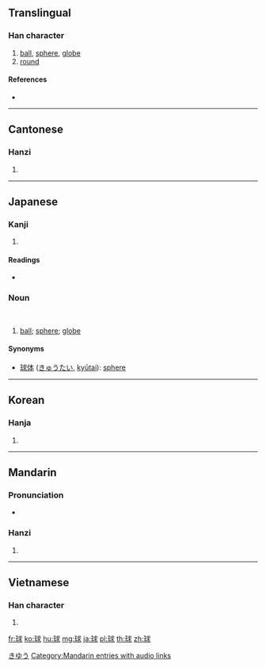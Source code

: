 ==Translingual==

===Han character===
{{Han char|rn=96|rad=玉|as=07|sn=11|four=1313<sub>2</sub>|canj=一土戈十水 (MGIJE)}}

# [[ball]], [[sphere]], [[globe]]
# [[round]]

====References====
* {{Han ref|kx=0732.290|dkj=21011|dj=1144.060|hdz=21114.150|uh=7403|ud=29699|bh=B279|bd=45689}}

----

==Cantonese==

===Hanzi===
{{yue-hanzi|jyut=|y=kau4}}

# {{defn|Cantonese|sort=玉07}}

----

==Japanese==

===Kanji===
{{ja-kanji|grade=3|rs=玉07}}

# {{defn|Japanese|sort=玉07}}

====Readings====
* {{ja-readings|on=[[きゅう]] (kyū), [[ぐ]] (gu)|kun=[[たま]] (tama)}}

===Noun===
{{ja-noun|k|hira=きゅう|rom=kyū}}</br>
{{ja-noun|k|hira=たま|rom=tama}}

# [[ball]]; [[sphere]]; [[globe]]

====Synonyms====
* [[球体]] ([[きゅうたい]], [[kyūtai]]): [[sphere]]

[[Category:ja:Geometry|きゆう]]

----

==Korean==

===Hanja===
{{ko-hanja|hangeul=구|eumhun=|rv=gu|mr=ku|y=kwu}}

# {{defn|Korean|sort=玉07}}

----

==Mandarin==

===Pronunciation===
*{{audio|zh-qiú.ogg|audio}}

===Hanzi===
{{cmn-hanzi|pin=[[qiú]] ([[qiu2]])|wg=ch'iu<sup>2</sup>}}

# {{defn|Mandarin|sort=玉07}}

[[Category:Mandarin entries with audio links]]

----

==Vietnamese==

===Han character===
{{vi-hantu|[[cầu]]|rs=玉07}}

# {{defn|Vietnamese|sort=玉07}}

[[fr:球]]
[[ko:球]]
[[hu:球]]
[[mg:球]]
[[ja:球]]
[[pl:球]]
[[th:球]]
[[zh:球]]